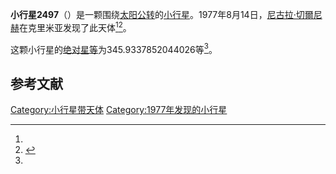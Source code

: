 {{Infobox planet
| bgcolour = #FFFFC0
| name = 2497 Kulikovskij
| symbol = 
| image = 
| caption = 
| discovery = yes
| discovery_ref = 
| discoverer = [[尼古拉·切爾尼赫|尼古拉·切爾尼赫]]
| discovery_site = [[克里米亚|克里米亚]] 
| discovered = 1977年8月14日
| designations = yes
| mp_name = 
| named_after = 
| alt_names = 1977 PZ1/ 1969 RX / 1973 QP1
| mp_category = [[主带小行星|主带小行星]]
| orbit_ref = <ref name="a">[http://ssd.jpl.nasa.gov/sbdb.cgi?sstr=2497 2497 Kulikovskij] {{Wayback|url=http://ssd.jpl.nasa.gov/sbdb.cgi?sstr=2497 |date=20200820011850 }}，小行星數據庫瀏覽器（JPL Small-Body Database Browser）－[[美国国家航空航天局|美国国家航空航天局]]喷气推进实验室</ref>
| epoch = 2456400.5 (2013年4月18日更新)
| aphelion = {{convert|3.123150801381984|AU|km|3|abbr=on|lk=out}}
| perihelion = {{convert|1.961538085397002|AU|km|3|abbr=on}}
| semimajor = {{convert|2.542344443389493|AU|km|3|abbr=on}}
| eccentricity = 0.228453056
| period = 1480.641818 [[日|日]]<br />4.05[[儒略年|儒略年]]
| avg_speed = 
| inclination = 5.83481072965026
| asc_node = 307.0432106274297
| mean_anomaly = 
| arg_peri = 345.9337852044026
| satellites = 
| physical_characteristics = yes
| dimensions = 
| mass = 
| density = 
| surface_grav = 
| escape_velocity = 
| sidereal_day = 
| axial_tilt = 
| pole_ecliptic_lat = 
| pole_ecliptic_lon = 
| albedo = 
| temperatures= 
| temp_name1 = 
| mean_temp_1 = 
| max_temp_1 = 
| temp_name2 = 
| max_temp_2 = 
| spectral_type = 
| abs_magnitude = 345.9337852044026
}}

'''小行星2497'''（{{lang-en|2497 Kulikovskij}}）是一颗围绕[[太阳|太阳]][[公转|公转]]的[[小行星|小行星]]。1977年8月14日，[[尼古拉·切爾尼赫|尼古拉·切爾尼赫]]在克里米亚发现了此天体<ref name="a" /><ref>{{cite news|title=小行星列表|url=http://cfa-www.harvard.edu/iau/lists/NumberedMPs.txt|accessdate=2013-07-08|newspaper=哈佛大学|archive-date=2008-05-17|archive-url=https://web.archive.org/web/20080517010638/http://cfa-www.harvard.edu/iau/lists/NumberedMPs.txt|dead-url=no}}</ref>。

这颗小行星的[[绝对星等|绝对星等]]为345.9337852044026等<ref name="a" />。

==参考文献==
{{reflist}}
{{Minor Planet Number|[[小行星2496|小行星2496]]|[[小行星2498|小行星2498]]}}

{{小天体}}

[[Category:小行星带天体|Category:小行星带天体]]
[[Category:1977年发现的小行星|Category:1977年发现的小行星]]

{{asteroid-stub}}